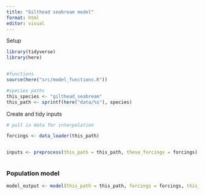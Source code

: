 ```yaml
---
title: "Gilthead seabream model"
format: html
editor: visual
---
```


Setup

```r

library(tidyverse)
library(here)


#functions
source(here("src/model_functions.R"))

#species paths
this_species <- "gilthead_seabream"
this_path <- sprintf(here("data/%s"), species)


```

Create and tidy inputs

```r

# pull in data for interpolation

forcings <- data_loader(this_path)


inputs <- preprocess(this_path = this_path, these_forcings = forcings)



```

### Population model

```r

model_output <- model(this_path = this_path, forcings = forcings, this_species = this_species)


```
